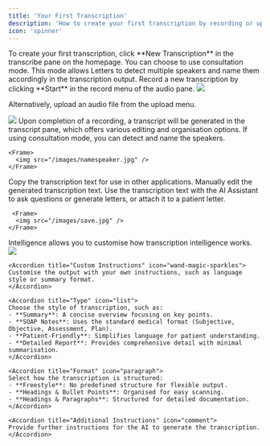 ```yaml
---
title: 'Your First Transcription'
description: 'How to create your first transcription by recording or uploading audio.'
icon: 'spinner'
---
```


<Steps>

  <Step title="Transcription Setup">
  To create your first transcription, click **New Transcription** in the transcribe pane on the homepage.

  </Step>

  <Step title="Consultation Mode">
  You can choose to use consultation mode. This mode allows Letters to detect multiple speakers and name them accordingly in the transcription output.

  </Step>

  <Step title="Record and Upload Audio">
  Record a new transcription by clicking **Start** in the record menu of the audio pane. 

<Frame>
  <img src="/images/recordtranscript.jpg" />
</Frame>

Alternatively, upload an audio file from the upload menu.

<Frame>
  <img src="/images/upload audio.jpg" />
</Frame>

  </Step>

  <Step title="Transcription Generated">
  Upon completion of a recording, a transcript will be generated in the transcript pane, which offers various editing and organisation options.

<AccordionGroup>

  <Accordion title="Detect and Name Speakers" icon="microphone">
    If using consultation mode, you can detect and name the speakers.

    <Frame>
      <img src="/images/namespeaker.jpg" />
    </Frame>
  </Accordion>

  <Accordion title="Copy" icon="copy">
    Copy the transcription text for use in other applications.
  </Accordion>

  <Accordion title="Edit" icon="pencil">
    Manually edit the generated transcription text.
  </Accordion>

  <Accordion title="Action Menu" icon="bolt">
    Use the transcription text with the AI Assistant to ask questions or generate letters, or attach it to a patient letter.

     <Frame>
      <img src="/images/save.jpg" />
    </Frame>
  </Accordion>

</AccordionGroup>

  </Step>

  <Step title="Intelligence">
  Intelligence allows you to customise how transcription intelligence works.

  <Frame>
    <img src="/images/manageintelligence.jpg" />
  </Frame>

  <AccordionGroup>

    <Accordion title="Custom Instructions" icon="wand-magic-sparkles">
    Customise the output with your own instructions, such as language style or summary format.
    </Accordion>

    <Accordion title="Type" icon="list">
    Choose the style of transcription, such as:
    - **Summary**: A concise overview focusing on key points.
    - **SOAP Notes**: Uses the standard medical format (Subjective, Objective, Assessment, Plan).
    - **Patient-Friendly**: Simplifies language for patient understanding.
    - **Detailed Report**: Provides comprehensive detail with minimal summarisation.
    </Accordion>

    <Accordion title="Format" icon="paragraph">
    Select how the transcription is structured:
    - **Freestyle**: No predefined structure for flexible output.
    - **Headings & Bullet Points**: Organised for easy scanning.
    - **Headings & Paragraphs**: Structured for detailed documentation.
    </Accordion>

    <Accordion title="Additional Instructions" icon="comment">
    Provide further instructions for the AI to generate the transcription.
    </Accordion>

  </AccordionGroup>

  </Step>

</Steps>